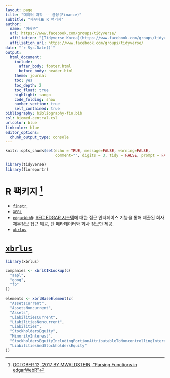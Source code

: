 ```yaml
---
layout: page
title: "데이터 과학 -- 금융(Finance)"
subtitle: "재무제표 R 팩키지"
author:
  name: "이광춘"
  url: https://www.facebook.com/groups/tidyverse/
  affiliation: "[Tidyverse Korea](https://www.facebook.com/groups/tidyverse/)"
  affiliation_url: https://www.facebook.com/groups/tidyverse/
date: "`r Sys.Date()`"
output:
  html_document: 
    include:
      after_body: footer.html
      before_body: header.html
    theme: journal
    toc: yes
    toc_depth: 2
    toc_float: true
    highlight: tango
    code_folding: show
    number_section: true
    self_contained: true
bibliography: bibliography-fin.bib
csl: biomed-central.csl
urlcolor: blue
linkcolor: blue
editor_options: 
  chunk_output_type: console
---
```


```r
knitr::opts_chunk$set(echo = TRUE, message=FALSE, warning=FALSE,
                      comment="", digits = 3, tidy = FALSE, prompt = FALSE, fig.align = 'center')

library(tidyverse)
library(finreportr)
```

# R 팩키지 [^xbrl-blog-edgarWebR] {#r-pkg-financial-stmt}

[^xbrl-blog-edgarWebR]: [OCTOBER 12, 2017 BY MWALDSTEIN, "Parsing Functions in edgarWebR"](https://micah.waldste.in/blog/blog/2017/10/parsing-functions-in-edgarwebr/)

- [`finstr`](https://github.com/bergant/finstr), 
- [`XBRL`]()
- [`edgarWebR`](https://github.com/mwaldstein/edgarWebR): [SEC EDGAR 시스템](https://www.sec.gov/edgar/search-and-access)에 대한 접근 인터페이스 기능을 통해 제출된 회사 재무정보 접근 제공, 단 메타데이터와 회사 정보만 제공.
- [`xbrlus`](https://github.com/bergant/xbrlus)

# [`xbrlus`](https://github.com/bergant/xbrlus) {#xbrlus-api}



```r
library(xbrlus) 

companies <- xbrlCIKLookup(c(
  "aapl", 
  "goog", 
  "fb"
)) 

elements <- xbrlBaseElement(c(
  "AssetsCurrent",
  "AssetsNoncurrent",
  "Assets",
  "LiabilitiesCurrent",
  "LiabilitiesNoncurrent",
  "Liabilities",
  "StockholdersEquity",
  "MinorityInterest",
  "StockholdersEquityIncludingPortionAttributableToNoncontrollingInterest",
  "LiabilitiesAndStockholdersEquity"
))
```

